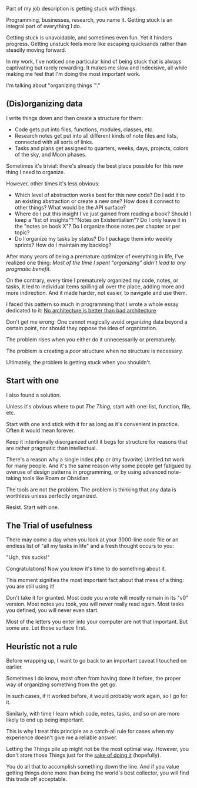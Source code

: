 Part of my job description is getting stuck with things.

Programming, businesses, research, you name it.
Getting stuck is an integral part of everything I do.

Getting stuck is unavoidable, and sometimes even fun.
Yet it hinders progress.
Getting unstuck feels more like escaping quicksands rather than steadily moving forward.

In my work, I've noticed one particular kind of being stuck that is always captivating but rarely rewarding.
It makes me slow and indecisive, all while making me feel that I'm doing the most important work.

I'm talking about "organizing things ™️."

## (Dis)organizing data

I write things down and then create a structure for them:
- Code gets put into files, functions, modules, classes, etc.
- Research notes get put into all different kinds of note files and lists, connected with all sorts of links.
- Tasks and plans get assigned to quarters, weeks, days, projects, colors of the sky, and Moon phases.

Sometimes it's trivial: there's already the best place possible for this new thing I need to organize.

However, other times it's less obvious:
- Which level of abstraction works best for this new code? Do I add it to an existing abstraction or create a new one? How does it connect to other things? What would be the API surface?
- Where do I put this insight I've just gained from reading a book? Should I keep a "list of insights"? "Notes on Existentialism"? Do I only leave it in the "notes on book X"? Do I organize those notes per chapter or per topic?
- Do I organize my tasks by status? Do I package them into weekly sprints? How do I maintain my backlog?

After many years of being a premature optimizer of everything in life, I've realized one thing:
*Most of the time I spent "organizing" didn't lead to any pragmatic benefit.*

On the contrary, every time I prematurely organized my code, notes, or tasks, it led to individual items spilling all over the place, adding more and more indirection.
And it made harder, not easier, to navigate and use them.

I faced this pattern so much in programming that I wrote a whole essay dedicated to it: [No architecture is better than bad architecture](https://rogovoy.me/blog/no-architecture)

Don't get me wrong:
One cannot magically avoid organizing data beyond a certain point, nor should they oppose the idea of organization.

The problem rises when you either do it unnecessarily or prematurely.

The problem is creating a *poor* structure when no structure is necessary.

Ultimately, the problem is getting stuck when you shouldn't.


## Start with one

I also found a solution.

Unless it's obvious where to put _The Thing_, start with one: list, function, file, etc.

Start with one and stick with it for as long as it's convenient in practice.
Often it would mean forever.

Keep it intentionally disorganized until it begs for structure for reasons that are rather pragmatic than intellectual.

There's a reason why a single index.php or (my favorite) Untitled.txt work for many people.
And it's the same reason why some people get fatigued by overuse of design patterns in programming, or by using advanced note-taking tools like Roam or Obsidian.

The tools are not the problem.
The problem is thinking that any data is worthless unless perfectly organized. 

Resist. Start with one.


## The Trial of usefulness

There may come a day when you look at your 3000-line code file or an endless list of "all my tasks in life" and a fresh thought occurs to you:

"Ugh, this sucks!"

Congratulations!
Now you know it's time to do something about it.

This moment signifies the most important fact about that mess of a thing: you are still using it!

Don't take it for granted.
Most code you wrote will mostly remain in its "v0" version.
Most notes you took, you will never really read again.
Most tasks you defined, you will never even start.

Most of the letters you enter into your computer are not that important.
But some are.
Let those surface first.


## Heuristic not a rule

Before wrapping up, I want to go back to an important caveat I touched on earlier.

Sometimes I do know, most often from having done it before, the proper way of organizing something from the get go.

In such cases, if it worked before, it would probably work again, so I go for it.

Similarly, with time I learn which code, notes, tasks, and so on are more likely to end up being important.

This is why I treat this principle as a catch-all rule for cases when my experience doesn't give me a reliable answer.

Letting the Things pile up might not be the most optimal way.
However, you don't store those Things just for the [sake of doing it](https://zettelkasten.de/posts/collectors-fallacy/) (hopefully).

You do all that to accomplish something down the line.
And if you value getting things done more than being the world's best collector, you will find this trade off acceptable.
